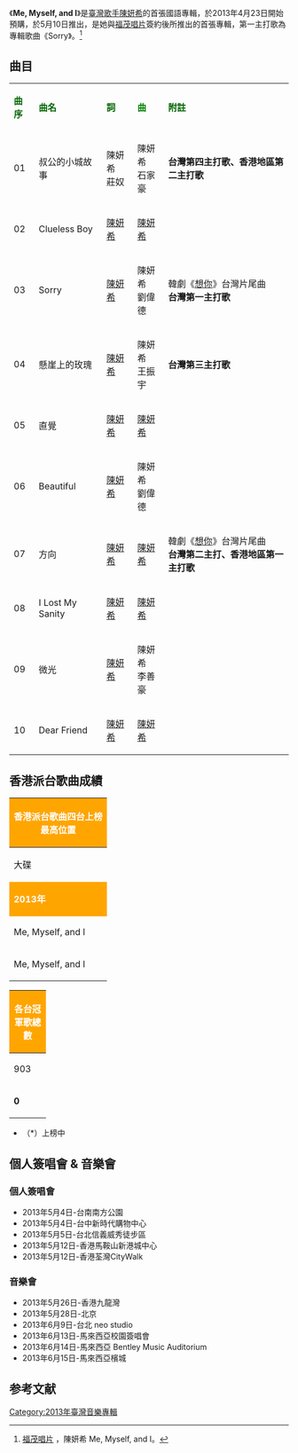 {{expand|time=2013-05-25T01:10:47+00:00}}
{{Album infobox | <!-- See Wikipedia:WikiProject_Albums -->
|  Name        = Me, Myself, and I
|  Type        = [[專輯|專輯]]
|  Artist      = [[陳妍希|陳妍希]]
|  Cover       = 
|  Released    = 2013年5月10日
|  Recorded    = 2013年
|  Genre       = [[國語流行音樂|國語流行音樂]]
|  Length      = 35分10秒
|  Label       = [[福茂唱片|福茂唱片]]
|  Number      = 
|  Producer    = 
|  Last album  = 
|  This album  = '''Me, Myself, and I'''<br />（2013年）
|  Next album  = 
}}

《'''Me, Myself, and I'''》是[[臺灣|臺灣]][[歌手|歌手]][[陳妍希|陳妍希]]的首張國語專輯，於2013年4月23日開始預購，於5月10日推出，是她與[[福茂唱片|福茂唱片]]簽約後所推出的首張專輯，第一主打歌為專輯歌曲《Sorry》。<ref name="测试">[http://www.linfairrecords.com/music/album.php?id=4514 福茂唱片] {{Webarchive|url=https://archive.is/20130629164330/http://www.linfairrecords.com/music/album.php?id=4514 |date=2013-06-29 }}，陳妍希 Me, Myself, and I。</ref>

== 曲目 ==
{| class="wikitable"
|-
| <font color=darkgreen>'''曲序'''</font> || <font color=darkgreen>'''曲名'''</font> || <font color=darkgreen>'''詞'''</font> || <font color=green>'''曲'''</font>  || <font color=darkgreen>'''附註'''</font>
|-
| 01 || 叔公的小城故事 || 陳妍希<br>莊奴 || 陳妍希<br>石家豪 || '''台灣第四主打歌、香港地區第二主打歌'''
|-
| 02 || Clueless Boy || [[陳妍希|陳妍希]] || [[陳妍希|陳妍希]] || 
|-
| 03 || Sorry || [[陳妍希|陳妍希]] || 陳妍希<br>劉偉德 || 韓劇《[[想你|想你]]》台灣片尾曲<br>'''台灣第一主打歌'''
|-
| 04 || 懸崖上的玫瑰 || [[陳妍希|陳妍希]] || 陳妍希<br>王振宇 || '''台灣第三主打歌'''
|-
| 05 || 直覺 || [[陳妍希|陳妍希]] || [[陳妍希|陳妍希]] || 
|-
| 06 || Beautiful || [[陳妍希|陳妍希]] || 陳妍希<br>劉偉德 || 
|-
| 07 || 方向 || [[陳妍希|陳妍希]] || [[陳妍希|陳妍希]] ||  韓劇《[[想你|想你]]》台灣片尾曲<br>'''台灣第二主打、香港地區第一主打歌'''
|-
| 08 || I Lost My Sanity || [[陳妍希|陳妍希]] || [[陳妍希|陳妍希]] || 
|-
| 09 ||微光 || [[陳妍希|陳妍希]] || 陳妍希<br>李善豪 || 
|-
| 10 || Dear Friend || [[陳妍希|陳妍希]] || [[陳妍希|陳妍希]] ||  
|}



==香港派台歌曲成績==
{| class="wikitable" cellpadding="1"
|-
! style="background:orange; color:white" colspan="7" | '''香港派台歌曲四台上榜最高位置'''
|-
| width="160"| 大碟 || width="210"| 歌曲 || width="50"| 903 || width="50"| RTHK || width="50"| 997 || width="50"| TVB || width="260"| 備註
|-
! style="background:orange; color:white" colspan="7" | '''2013年'''
|-
| Me, Myself, and I || 方向 || 9 || 10 || 國語力：11 || - || 
|-
| Me, Myself, and I || 叔公的小城故事 || 18 || - || - || - || 
|}
{| class="wikitable" cellpadding="1"
|-
! style="background:orange; color:white" colspan="5" | '''各台冠軍歌總數'''
|-
| width="50"| 903 || width="50"| RTHK || width="50"| 997 || width="50"| TVB || width="160"| 備註
|-
| '''0''' || '''0''' || '''0''' || '''0''' || '''四台冠軍歌總數：0'''
|}

*（*）上榜中

== 個人簽唱會 & 音樂會 ==
=== 個人簽唱會 ===
*2013年5月4日-台南南方公園
*2013年5月4日-台中新時代購物中心
*2013年5月5日-台北信義威秀徒步區
*2013年5月12日-香港馬鞍山新港城中心
*2013年5月12日-香港荃灣CityWalk

=== 音樂會 ===
*2013年5月26日-香港九龍灣
*2013年5月28日-北京
*2013年6月9日-台北 neo studio
*2013年6月13日-馬來西亞校園簽唱會
*2013年6月14日-馬來西亞 Bentley Music Auditorium
*2013年6月15日-馬來西亞檳城

==参考文献==
{{reflist}}

[[Category:2013年臺灣音樂專輯|Category:2013年臺灣音樂專輯]]